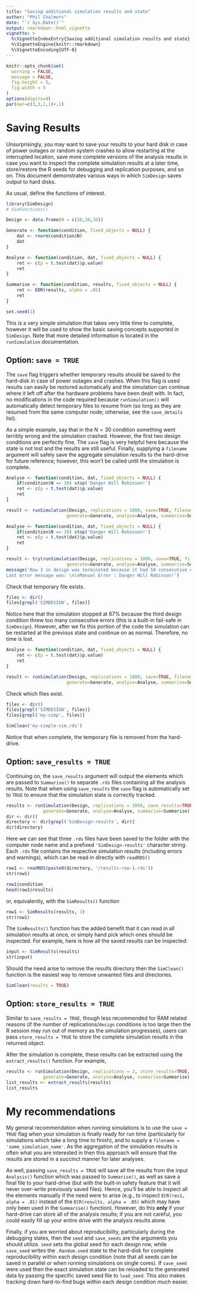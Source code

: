 ```yaml
---
title: "Saving additional simulation results and state"
author: "Phil Chalmers"
date: "`r Sys.Date()`"
output: rmarkdown::html_vignette
vignette: >
  %\VignetteIndexEntry{Saving additional simulation results and state}
  %\VignetteEngine{knitr::rmarkdown}
  %\VignetteEncoding{UTF-8}
---
```


```r
knitr::opts_chunk$set(
  warning = FALSE,
  message = FALSE,
  fig.height = 5,
  fig.width = 5
)
options(digits=4)
par(mar=c(3,3,1,1)+.1)
```

# Saving Results

Unsurprisingly, you may want to save your results to your hard disk in case of power outages or random system crashes to allow restarting at the interrupted location, save more complete versions of the analysis results in case you want to inspect the complete simulation results at a later time, store/restore the R seeds for debugging and replication purposes, and so on. This document demonstrates various ways in which `SimDesign` saves output to hard disks. 

As usual, define the functions of interest. 

```r
library(SimDesign)
# SimFunctions()

Design <- data.frame(N = c(10,20,30))
```

```r
Generate <- function(condition, fixed_objects = NULL) {
    dat <- rnorm(condition$N)    
    dat
}

Analyse <- function(condition, dat, fixed_objects = NULL) {
    ret <- c(p = t.test(dat)$p.value)
    ret
}

Summarise <- function(condition, results, fixed_objects = NULL) {
    ret <- EDR(results, alpha = .05)
    ret
}
```

```r
set.seed(1)
```

This is a very simple simulation that takes very little time to complete, however it will be used to show the basic saving concepts supported in `SimDesign`. Note that more detailed information is located in the `runSimulation` documentation.

## Option: `save = TRUE`

The `save` flag triggers whether temporary results should be saved to the hard-disk in case of power outages and crashes. When this flag is used results can easily be restored automatically and the simulation can continue where it left off after the hardware problems have been dealt with. In fact, no modifications in the code required because `runSimulation()` will automatically detect temporary files to resume from (so long as they are resumed from the same computer node; otherwise, see the `save_details` list).

As a simple example, say that in the $N=30$ condition something went terribly wrong and the simulation crashed. However, the first two design conditions are perfectly fine. The `save` flag is very helpful here because the state is not lost and the results are still useful. Finally, supplying a `filename` argument will safely save the aggregate simulation results to the hard-drive for future reference; however, this won't be called until the simulation is complete.

```r
Analyse <- function(condition, dat, fixed_objects = NULL) {
    if(condition$N == 30) stop('Danger Will Robinson!')
    ret <- c(p = t.test(dat)$p.value)
    ret
}

result <- runSimulation(Design, replications = 1000, save=TRUE, filename='my-simple-sim',
                       generate=Generate, analyse=Analyse, summarise=Summarise)
```

```r
Analyse <- function(condition, dat, fixed_objects = NULL) {
    if(condition$N == 30) stop('Danger Will Robinson!')
    ret <- c(p = t.test(dat)$p.value)
    ret
}

result <- try(runSimulation(Design, replications = 1000, save=TRUE, filename='my-simple-sim',
                       generate=Generate, analyse=Analyse, summarise=Summarise), silent = TRUE)
message('Row 3 in design was terminated because it had 50 consecutive errors. \n
Last error message was: \n\nManual Error : Danger Will Robinson!')
```

Check that temporary file exists. 

```r
files <- dir()
files[grepl('SIMDESIGN', files)]
```

Notice here that the simulation stopped at 67% because the third design condition threw too many consecutive errors (this is a built-in fail-safe in `SimDesign`). However, after we fix this portion of the code the simulation can be restarted at the previous state and continue on as normal. Therefore, no time is lost.

```r
Analyse <- function(condition, dat, fixed_objects = NULL) {
    ret <- c(p = t.test(dat)$p.value)
    ret
}

result <- runSimulation(Design, replications = 1000, save=TRUE, filename='my-simple-sim',
                       generate=Generate, analyse=Analyse, summarise=Summarise)
```

Check which files exist. 

```r
files <- dir()
files[grepl('SIMDESIGN', files)]
files[grepl('my-simp', files)]
```


```r
SimClean('my-simple-sim.rds')
```

Notice that when complete, the temporary file is removed from the hard-drive.

## Option: `save_results = TRUE` 

Continuing on, the `save_results` argument will output the elements which are passed to `Summarise()` to separate `.rds` files containing all the analysis results. Note that when using `save_results` the `save` flag is automatically set to `TRUE` to ensure that the simulation state is correctly tracked.

```r
results <- runSimulation(Design, replications = 1000, save_results=TRUE,
              generate=Generate, analyse=Analyse, summarise=Summarise)
dir <- dir()
directory <- dir[grepl('SimDesign-results', dir)]
dir(directory)
```

Here we can see that three `.rds` files have been saved to the folder with the computer node name and a prefixed `'SimDesign-results'` character string. Each `.rds` file contains the respective simulation results (including errors and warnings), which can be read in directly with `readRDS()`

```r
row1 <- readRDS(paste0(directory, '/results-row-1.rds'))
str(row1)

row1$condition
head(row1$results)
```

or, equivalently, with the `SimResults()` function

```r
row1 <- SimResults(results, 1)
str(row1)
```

The `SimResults()` function has the added benefit that it can read in all simulation 
results at once, or simply hand pick which ones should be inspected. For example,
here is how all the saved results can be inspected:

```r
input <- SimResults(results)
str(input)
```

Should the need arise to remove the results directory then the `SimClean()` function is the easiest way to remove unwanted files and directories. 

```r
SimClean(results = TRUE)
```

## Option: `store_results = TRUE`

Similar to `save_results = TRUE`, though less recommended for RAM related reasons (if the number of replications/`design` conditions is too large then the R session may run out of memory as the simulation progresses), users can pass `store_results = TRUE` to store the complete simulation results in the returned object. 

After the simulation is complete, these results can be extracted using the `extract_results()` function. For example,

```r
results <- runSimulation(Design, replications = 3, store_results=TRUE,
              generate=Generate, analyse=Analyse, summarise=Summarise)
list_results <- extract_results(results)
list_results
```

# My recommendations

My general recommendation when running simulations is to use the `save = TRUE` flag when your simulation is finally ready for run time (particularly for simulations which take a long time to finish), and to supply a `filename = 'some_simulation_name'`. As the aggregation of the simulation results is often what you are interested in then this approach will ensure that the results are stored in a succinct manner for later analyses. 

As well, passing `save_results = TRUE` will save all the results from the input `Analysis()` function which was passed to `Summarise()`, as well as save a final file to your hard-drive (but with the built-in safety feature that it will never over-write previously saved files). Hence, you'll be able to inspect all the elements manually if the need were to arise (e.g., to inspect `ECR(res1, alpha = .01)` instead of the `ECR(results, alpha = .05)` which may have only been used in the `Summarise()` function). However, do this **only** if your hard-drive can store all of the analysis results; if you are not careful, you could easily fill up your entire drive with the analysis results alone.

Finally, if you are worried about reproducibility, particularly during the debugging states, then the `seed` and `save_seeds` are the arguments you should utilize. `seed` sets the global seed for each design row, while `save_seed` writes the `.Random.seed` state to the hard-disk for complete reproducibility within each design condition (note that all seeds can be saved in parallel or when running simulations on single cores). If `save_seed` were used then the exact simulation state can be reloaded to the generated data by passing the specific saved seed file to `load_seed`. This also makes tracking down hard-to-find bugs within each design condition much easier. 
